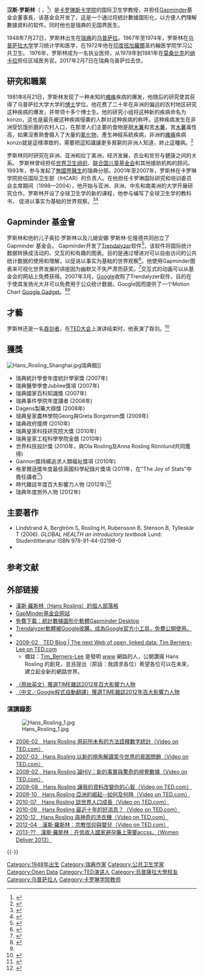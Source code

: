 {{Infobox scientist
| name =漢斯·羅斯林
| native_name              = Hans Rosling
| image             = Hans Rosling, 2016 (cropped).jpg
| image_size        =
| alt               =
| caption           = 2016年的漢斯·羅斯林
| birth_date        = {{Birth date |1948|07|27}}
| birth_place       = {{SWE}}[[烏普薩拉|烏普薩拉]]
| death_date        = {{Death date and age|2017|02|07|1948|07|27}}
| death_place       = {{SWE}}烏普薩拉
| residence         =
| citizenship       =
| nationality       = [[瑞典|瑞典]]
| fields            =
| workplaces        =  [[卡羅琳學院|卡羅琳學院]]
| alma_mater        = [[烏普薩拉大學|烏普薩拉大學]]、{{link-en|聖約翰醫學院|St. John's Medical College}}
| doctoral_advisor  =
| academic_advisors =
| doctoral_students =
| notable_students  =
| known_for         = 关于全球健康情况的视频讲座<ref name="Maxmen2016">{{cite journal|last1=Maxmen|first1=Amy|title=Three minutes with Hans Rosling will change your mind about the world|journal=Nature|volume=540|issue=7633|year=2016|pages=330–333|issn=0028-0836|doi=10.1038/540330a}}</ref>
| author_abbrev_bot =
| author_abbrev_zoo =
| influences        =
| influenced        =
| awards            =
| signature         = <!--(filename only)-->
| signature_alt     =
| footnotes         =
| spouse            =
}}

'''汉斯·罗斯林'''（{{lang-sv|'''Hans Rosling'''}} ，{{Bd|1948年|7月27日|2017年|2月7日|catIdx=Rosling}}<ref>{{cite web |url=http://www.ted.com/talks/hans_rosling_asia_s_rise_how_and_when.html |title=Hans Rosling: Asia's rise -- how and when |date=November 2009 |publisher=TED Conferences |accessdate=6 December 2009 |archive-date=2014-02-13 |archive-url=https://web.archive.org/web/20140213054925/http://www.ted.com/talks/hans_rosling_asia_s_rise_how_and_when.html |dead-url=no }}</ref>）是[[卡罗琳斯卡学院|卡罗琳斯卡学院]]的国际卫生学教授，并担任[[Gapminder|Gapminder]]基金会董事長，该基金会开发了{{tsl|en|Trendalyzer|Trendalyzer}}，这是一个通过将統計數據圖形化，以方便人們理解數據資料的软件。同时他也是瑞典的无国界医生。

1948年7月27日，罗斯林出生在[[瑞典|瑞典]]的[[乌普萨拉|乌普萨拉]]。1967年至1974年，罗斯林在[[乌普萨拉大学|乌普萨拉大学]]学习统计学和医学，在1972年他在[[印度|印度]][[班加羅爾|班加羅爾]]圣约翰医学院学习公共卫生。 1976年，罗斯林成为一名执业医师，从1979年到1981年在[[莫桑比克|莫桑比克]]的[[纳卡拉|纳卡拉]]担任区域医务官。2017年2月7日在瑞典乌普萨拉去世。

==研究和職業==
1981年8月21日，罗斯林发现了一种未知的[[瘫痪|瘫痪]]疾病的爆发，他随后的研究使其获得了乌普萨拉大学大学的[[博士|博士]]学位。他花费了二十年在非洲的偏远的农村地区研究这种疾病的爆发，并带领十多个博士生。他的研究小组将这种新的疾病命名为konzo，这也是最先被这种疾病侵袭的人群对这种疾病的称呼。这种疾病发生在非洲受饥饿折磨的农村人口，在那里人们主要的食物是甜[[木薯|木薯]]和苦[[木薯|木薯]]，苦[[木薯|木薯]]毒性高，如果沒煮熟會摄入了大量的[[氰化物|氰化物]]，產生神經系統疾病，非洲的[[瘫痪|瘫痪]]疾病konzo就是這樣導致的，需要把這知識讓更多貧窮的非洲人知道，終止這種病。<ref>{{Cite journal |last=Howlett |first=W. P. |coauthors=G. R. Brubaker, N. Mlingi and H. Rosling |title=Konzo, an epidemic upper motor neuron disease studied in Tanzania |journal=Brain |volume=113 |issue=1 |pages=223-235 |date=1990 |publisher=Oxford University Press |location=Oxford |url=http://brain.oxfordjournals.org/cgi/content/abstract/113/1/223/ |issn=1460-2156 |accessdate=6 December 2009 |archive-date=2010-01-16 |archive-url=https://web.archive.org/web/20100116055116/http://brain.oxfordjournals.org/cgi/content/abstract/113/1/223 |dead-url=no }}</ref>


罗斯林同时研究在非洲、亚洲和拉丁美洲，经济发展，农业和贫穷与健康之间的关系。 罗斯林曾经担任[[世界卫生组织|世界卫生组织]]、[[联合国儿童基金会|联合国儿童基金会]]和其他援助机构的顾问。1993年，参与发起了[[無國界醫生|無國界醫生]]的瑞典分部。2001年至2007年，罗斯林在卡罗琳学院担任国际卫生部（IHCAR）的负责人。在他担任卡罗琳国际研究和培训委员会主席期间（1998—2004），他开始与亚洲、非洲、中东和南美洲的大学开展研究合作。罗斯林开设了全球卫生学的新的课程，他参与编写了全球卫生学的教科书， 促进以事实为基础的世界观察。<ref>{{Cite news|url=https://hk.thenewslens.com/article/24243|title=為甚麼明明較便宜，難民卻不乘飛機？瑞典教授拍片解釋 - The News Lens 關鍵評論網|last=Kayue|date=2015-09-09|newspaper=The News Lens 關鍵評論網|accessdate=2017-02-09|language=zh-HK|archive-date=2017-02-11|archive-url=https://web.archive.org/web/20170211081114/https://hk.thenewslens.com/article/24243|dead-url=no}}</ref><ref name=":0">{{Cite web|url=http://www.ifla.org/past-express/2010/-q=node-1146.htm|title=汉斯•罗斯林（Hans Rosling）将在明天上午的全体会议上演讲|accessdate=2017-02-09|author=|date=|work=www.ifla.org|publisher=|language=en|archive-date=2017-06-01|archive-url=https://web.archive.org/web/20170601032633/https://www.ifla.org/past-express/2010/-q=node-1146.htm|dead-url=no}}</ref>

==Gapminder 基金會==
罗斯林和他的儿子奥拉·罗斯林以及儿媳安娜·罗斯林·伦隆德共同创立了Gapminder 基金会。 Gapminder开发了[[Trendalyzer|Trendalyzer]]软件<ref>{{Cite web|url=http://blog.edumeme.org/2011/11/gapminder.html|title=讓資料更容易解讀的 Gapminder - Meme -- 教學與反省|accessdate=2017-02-09|work=blog.edumeme.org|archive-date=2020-11-29|archive-url=https://web.archive.org/web/20201129233031/https://blog.edumeme.org/2011/11/gapminder.html|dead-url=no}}</ref>，该软件将国际统计数据转换成活动的、交互的和有趣的图表。目的是通过增进对可以自由访问的公共统计数据的使用和理解，以促进以事实为基础的世界观察<ref>{{Cite web|url=https://ccjou.wordpress.com/2009/06/02/gapminder-%e8%ae%93%e8%b3%87%e6%96%99%e8%aa%aa%e6%95%85%e4%ba%8b/|title=Gapminder 讓資料說故事|accessdate=2017-02-09|date=2009-06-02|last=ccjou|work=線代啟示錄|archive-date=2017-02-11|archive-url=https://web.archive.org/web/20170211081250/https://ccjou.wordpress.com/2009/06/02/gapminder-%e8%ae%93%e8%b3%87%e6%96%99%e8%aa%aa%e6%95%85%e4%ba%8b/|dead-url=no}}</ref>。他使用Gapminder图表来可视化世界发展的讲座因为幽默又不失严肃而获奖。<ref>{{Cite web|url=http://webcache.googleusercontent.com/search?q=cache:xb2SFxJWGTkJ:www.ntsec.gov.tw/FileAtt.ashx?id=2789+&cd=20&hl=zh-TW&ct=clnk&gl=tw&client=firefox-b|title=跟TED學表達， 讓世界記住你：|accessdate=2017-02-09|work=webcache.googleusercontent.com}}{{Dead link|date=2019年4月 |bot=InternetArchiveBot |fix-attempted=yes }}</ref>交互式的动画可以从基金会的网站上免费获得。2007年3月，[[Google|Google]]收购了Trendalyzer软件，目的在于使其发扬光大并可以免费用于公众统计数据。Google因而提供了一个Motion Chart [[Google_Gadget#Gadgets_.26_plug-ins|Google Gadget]]。<ref>{{Cite news|url=http://www.ithome.com.tw/node/59932|title=Google擴展公共資料搜尋功能到全球市場|newspaper=iThome|accessdate=2017-02-09|language=zh-hant|archive-date=2017-02-11|archive-url=https://web.archive.org/web/20170211080112/http://www.ithome.com.tw/node/59932|dead-url=no}}</ref><ref name=":0" />

==才藝==
罗斯林还是一名[[吞劍|吞剑者]]，在[[TED大会|TED大会]]上演讲结束时，他表演了吞剑。<ref>{{cite web |title=Hans Rosling's new insights on poverty |url=http://www.ted.com/talks/hans_rosling_reveals_new_insights_on_poverty.html |publisher=TED Conferences |date=March 2007 |accessdate=6 December 2009 |archive-date=2009-06-30 |archive-url=https://web.archive.org/web/20090630013226/http://www.ted.com/talks/hans_rosling_reveals_new_insights_on_poverty.html |dead-url=no }}</ref>

== 獲獎 ==
[[File:Hans_Rosling_Shanghai.jpg|thumb]]瑞典館]]
*瑞典統計學會年度統計學家獎 (2007年)
*瑞典醫學學會Jubilee獎項 (2007年) 
*瑞典國家百科知識獎 (2007年) 
*瑞典事件學院年度講者 (2008年) 
*Dagens製藥大辯獎 (2008年) 
*瑞典皇家農林學院Georg與Greta Borgstrom獎 (2009年) 
*瑞典政府{{link-en|Illis Quorum|Illis Quorum}}獎牌 (2010年) 
*瑞典皇家科技研究院大獎 (2010年) 
*瑞典皇家工程科學學院金獎 (2010年) 
*世界科技設計獎 (2010年，與Ola Rosling及Anna Rosling Rönnlund共同獲得) 
*Gannon獎持續追求人類福祉獎項  (2010年)
*格里爾遜獎年度最佳英國科學紀錄片獎項  (2011年，在"The Joy of Stats"中擔任講者<ref>{{Citation|last=iloveshimano|title=The Joy of Stats 2010 統計之樂 中文字幕|date=2015-05-17|url=https://www.youtube.com/watch?v=j-EPPaxNhaU&feature=player_embedded|accessdate=2017-02-09|archive-date=2017-02-13|archive-url=https://web.archive.org/web/20170213131723/https://www.youtube.com/watch?v=j-EPPaxNhaU&feature=player_embedded|dead-url=no}}</ref>)
*時代雜誌年度百大影響力人物  (2012年)<ref>{{Cite web |url=http://www.time.com/time/specials/packages/article/0,28804,2111975_2111976_2112170,00.html |title=存档副本 |access-date=2012-05-08 |archive-date=2013-08-16 |archive-url=https://web.archive.org/web/20130816050434/http://www.time.com/time/specials/packages/article/0,28804,2111975_2111976_2112170,00.html |dead-url=yes }}</ref>
*瑞典年度旅外人物  (2012年)

==主要著作==
* Lindstrand A, Bergtröm S, Rosling H, Rubensson B, Stenson B, Tylleskär T (2006). ''GLOBAL HEALTH an introductory textbook'' Lund: Studentlitteratur ISBN 978-91-44-02198-0
* {{Cite book
| last1 = Rosling | first1 = H. |author-link1=Hans Rosling
| last2 = Rosling | first2 = O. |author-link2=Ola Rosling
| last3 = Rosling Rönnlund | first3 = A. |author-link3=Anna Rosling Rönnlund
| title = Factfulness: Ten Reasons We're Wrong About the World--and Why Things Are Better Than You Think
| publisher = Flatiron Books
| pages = 288
| year = 2018
| isbn = 9781250123817
| title-link = Factfulness: Ten Reasons We're Wrong About the World--and Why Things Are Better Than You Think 
}}

== 参考文献 ==
{{Reflist|2}}
==外部链接==
*[http://www.roslingsblogger.blogspot.com 漢斯·羅斯林（Hans Rosling）的個人部落格] {{Wayback|url=http://www.roslingsblogger.blogspot.com/ |date=20150803143323 }}
*[http://www.gapminder.org GapMinder基金会网站] {{Wayback|url=http://www.gapminder.org/ |date=20040213183901 }}
*[http://www.gapminder.org/downloads 免費下載：統計數據圖形化軟體Gapminder Desktop] {{Wayback|url=http://www.gapminder.org/downloads |date=20210414022921 }}
*[http://www.google.com/ig/directory?url=www.google.com/ig/modules/motionchart.xml Trendalyzer軟體被Google收購，成為Google官方小工具，免費公開使用。] {{Wayback|url=http://www.google.com/ig/directory?url=www.google.com%2Fig%2Fmodules%2Fmotionchart.xml |date=20130116094156 }}
* {{TED speaker|hans_rosling}}
*[http://blog.ted.com/2009/03/13/tim_berners_lee_web/ 2009-02　TED Blog | The next Web of open, linked data: Tim Berners-Lee on TED.com] {{Wayback|url=http://blog.ted.com/2009/03/13/tim_berners_lee_web/ |date=20150125044136 }}
**備註：[[Tim_Berners-Lee|Tim_Berners-Lee]] 是發明 [[www|www]] 網路的人，公開讚揚 Hans Rosling 的創見，並且提出（原話：我請求各位）希望各位可以在未來，建立起全新的網路世界。

*[http://www.time.com/time/specials/packages/article/0,28804,2111975_2111976_2112170,00.html （原始英文）獲選TIME雜誌2012年百大影響力人物] {{Wayback|url=http://www.time.com/time/specials/packages/article/0,28804,2111975_2111976_2112170,00.html |date=20130816050434 }}
*[http://translate.google.com.tw/translate?hl=zh-TW&twu=1&u=http://www.time.com/time/specials/packages/article/0,28804,2111975_2111976_2112170,00.html （中文／Google程式自動翻譯）獲選TIME雜誌2012年百大影響力人物] {{Wayback|url=http://translate.google.com.tw/translate?hl=zh-TW&twu=1&u=http%3A%2F%2Fwww.time.com%2Ftime%2Fspecials%2Fpackages%2Farticle%2F0%2C28804%2C2111975_2111976_2112170%2C00.html |date=20160304124528 }}
=== 演講錄影 ===
[[Image:Hans_Rosling_1.jpg|thumb]]
*[http://www.ted.com/talks/lang/zh-tw/hans_rosling_shows_the_best_stats_you_ve_ever_seen.html 2006-02　Hans Rosling 用前所未有的方法詮釋數字統計（Video on TED.com）] {{Wayback|url=http://www.ted.com/talks/lang/zh-tw/hans_rosling_shows_the_best_stats_you_ve_ever_seen.html |date=20140101113451 }}
*[http://www.ted.com/talks/lang/zh-tw/hans_rosling_reveals_new_insights_on_poverty.html 2007-03　Hans Rosling 以新的視角解讀當今世界的貧困問題（Video on TED.com）] {{Wayback|url=http://www.ted.com/talks/lang/zh-tw/hans_rosling_reveals_new_insights_on_poverty.html |date=20130218212406 }}
*[http://www.ted.com/talks/lang/zh-tw/hans_rosling_the_truth_about_hiv.html 2009-02　Hans Rosling 論HIV：新的事實與驚奇的視覺數據（Video on TED.com）] {{Wayback|url=http://www.ted.com/talks/lang/zh-tw/hans_rosling_the_truth_about_hiv.html |date=20131213021810 }}
*[http://www.ted.com/talks/lang/zh-tw/hans_rosling_at_state.html 2009-08　Hans Rosling 讓我的資料改變你的心智（Video on TED.com）] {{Wayback|url=http://www.ted.com/talks/lang/zh-tw/hans_rosling_at_state.html |date=20131230085105 }}
*[http://www.ted.com/talks/lang/zh-tw/hans_rosling_asia_s_rise_how_and_when.html 2009-10　Hans Rosling 亞洲的崛起--如何及何時（Video on TED.com）]
*[http://www.ted.com/talks/lang/zh-tw/hans_rosling_on_global_population_growth.html 2010-07　Hans Rosling 談世界人口成長（Video on TED.com）]
*[http://www.ted.com/talks/lang/zh-tw/hans_rosling_the_good_news_of_the_decade.html 2010-09　Hans Rosling 最近十年的好消息？（Video on TED.com）]
*[http://www.ted.com/talks/lang/zh-tw/hans_rosling_and_the_magic_washing_machine.html 2010-12　Hans Rosling 與神奇的洗衣機（Video on TED.com）] {{Wayback|url=http://www.ted.com/talks/lang/zh-tw/hans_rosling_and_the_magic_washing_machine.html |date=20140101113445 }}
*[http://www.ted.com/talks/lang/zh-tw/hans_rosling_religions_and_babies.html 2012-04　漢斯·羅斯林︰宗教信仰與嬰兒（Video on TED.com）] {{Wayback|url=http://www.ted.com/talks/lang/zh-tw/hans_rosling_religions_and_babies.html |date=20121122134650 }}
*[https://web.archive.org/web/20160310100947/http://www.datastorytelling.tv/videos/Women-Deliver-2013-Hans-Rosling-Gapminder-Foundation-FLV_v8517916.html 2013-??　漢斯·羅斯林︰在低收入國家避孕藥上需要accss。（Women Deliver 2013）]

{{-}}
{{Authority control}}
{{DEFAULTSORT:Rosling, Hans}}
[[Category:1948年出生|Category:1948年出生]]
[[Category:瑞典作家|Category:瑞典作家]]
[[Category:公共卫生学家|Category:公共卫生学家]]
[[Category:Open_Data|Category:Open Data]]
[[Category:TED演讲人|Category:TED演讲人]]
[[Category:烏普薩拉大學校友|Category:烏普薩拉大學校友]]
[[Category:乌普萨拉人|Category:乌普萨拉人]]
[[Category:卡罗琳学院教师|Category:卡罗琳学院教师]]